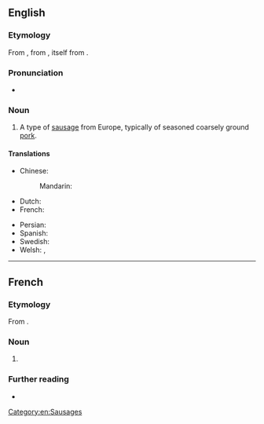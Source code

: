 ==English==
{{wikipedia}}

===Etymology===
From {{bor|en|fr|chipolata}}, from {{der|en|it|cipollata||onion [[confit]]}}, itself from {{m|it|cipolla||onion}}.

===Pronunciation===
* {{IPA|en|/ˌt͡ʃɪpəˈlɑːtə/}}

===Noun===
{{en-noun}}

# A type of [[sausage]] from Europe, typically of seasoned coarsely ground [[pork]].

====Translations====
{{trans-top|type of sausage}}
* Chinese:
*: Mandarin: {{t|cmn|直布羅陀腸|sc=Hani}}
* Dutch: {{t+|nl|chipolata}}
* French: {{t+|fr|chipolata|f}}
{{trans-mid}}
* Persian: {{t|fa|سوسیس کوکتل}}
* Spanish: {{t|es|chipolata}}
* Swedish: {{t+|sv|chipolata|c}}
* Welsh: {{t|cy|tsipolata|f}}, {{t|cy|tshipolata|f}}
{{trans-bottom}}
[[Category:en:Sausages]]

----

==French==

===Etymology===
From {{bor|fr|it|cipollata}}.

===Noun===
{{fr-noun|f}}

# {{l|en|chipolata}}

===Further reading===
* {{R:TLFi}}